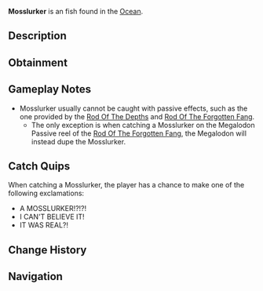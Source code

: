 {{FishInfobox
|image          = Mosslurker.png
|rarity         = Apex
|sea            = First Sea
|location       = [[Ocean]]
|sublocation    = 
|sources        = Fishing Rod
|nopassive      = 1
|radar_location = 
|xp             = 1800000
|weather        = 
|time           = Night
|season         = 
|bait           = Shark Head
|base_weight    = 400000
|base_value     = 600000
|weight_range   = 300000
|base_chance    = 1
|base_resil     = -5
}}
'''Mosslurker''' is an {{Rarity|Apex}} fish found in the [[Ocean]].

== Description ==
{{Description|An ancient, moss-draped titan, its towering shell cradles forests and ruins, moving with the weight of forgotten epochs.|Bestiary Entry}}

== Obtainment ==
{{Fish Availability|
Apex Fish Hunt/Mosslurker
|top_rods      = 
Leviathan's Fang Rod\21223.41\76180.11;
Great Rod of Oscar\15297.82\43443.38;
Azure Of Lagoon\14643.34\55492.07;
Ethereal Prism Rod\14622.07\44951.76;
Astralhook Rod\14546.04\43896.55;
Heaven's Rod\10400.59\37559.96;
No-Life Rod\14542.94\56009.06;
Seraphic Rod\14113.85\45529.2;
Friendly Rod\12784.84\42970.62;
Rod Of The Forgotten Fang\13115.41\42515.16;
Challenger's Rod\12728.78\43000.41;
Zeus Rod\11410.84\38491.8;
Steady Rod\2966.48\11901.96
|recommended   = Ethereal Prism Rod
}}

== Gameplay Notes ==
* Mosslurker usually cannot be caught with passive effects, such as the one provided by the [[Rod Of The Depths]] and [[Rod Of The Forgotten Fang]].
** The only exception is when catching a Mosslurker on the Megalodon Passive reel of the [[Rod Of The Forgotten Fang]], the Megalodon will instead dupe the Mosslurker.

== Catch Quips ==
When catching a Mosslurker, the player has a chance to make one of the following exclamations:
* A MOSSLURKER!?!?!
* I CAN'T BELIEVE IT!
* IT WAS REAL?!

== Change History ==
{{Change History|{{subst:Current Version}}}}

== Navigation ==
{{Fish Navbox|Ocean}}